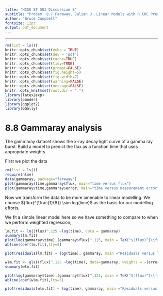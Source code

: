 ```yaml
---
title: "NCSU ST 503 Discussion 8"
subtitle: "Probem  8.7 Faraway, Julian J. Linear Models with R CRC Press."
author: "Bruce Campbell"
fontsize: 12pt
output: pdf_document
---
```


---
```r
rm(list = ls())
knitr::opts_chunk$set(echo = TRUE)
knitr::opts_chunk$set(dev = 'pdf')
knitr::opts_chunk$set(cache=TRUE)
knitr::opts_chunk$set(tidy=TRUE)
knitr::opts_chunk$set(prompt=FALSE)
knitr::opts_chunk$set(fig.height=5)
knitr::opts_chunk$set(fig.width=7)
knitr::opts_chunk$set(warning=FALSE)
knitr::opts_chunk$set(message=FALSE)
knitr::opts_knit$set(root.dir = ".")
library(latex2exp)   
library(pander)
library(ggplot2)
library(GGally)
```

# 8.8 Gammaray analysis
The gammaray dataset shows the x-ray decay light curve of a gamma ray burst. Build a model to predict the flux as a function time that uses appropriate weights.

First we plot the data 

```r
rm(list = ls())
require(nlme)
data(gammaray, package="faraway")
plot(gammaray$time,gammaray$flux, main="time versus flux")
plot(gammaray$time,gammaray$error, main="time versus measurement error")

```


Now we transform the data to be more amenable to linear modelling.  We choose $(flux)^{\frac{1}{8}} \sim log(time)$ as the basis for our modelling efforts. 

We fit a simple linear model here so we have something to compare to when we perform weighted regression;

```r
lm.fit <- lm((flux)^.125 ~log(time), data = gammaray)
summary(lm.fit)
plot(log(gammaray$time),(gammaray$flux)^.125, main = TeX("$(flux)^{\\frac{1}{8}} \\sim log(time)$"))
abline(coef(lm.fit),lty=5)

plot(residuals(lm.fit) ~ log(time), gammaray, main ="Residuals versus log(time) for simple linear model")
```

```r
wlm.fit <- gls((flux)^.125 ~log(time), data=gammaray, weights = ~(error)^.125)
summary(wlm.fit)

plot(log(gammaray$time),(gammaray$flux)^.125, main = TeX("$(flux)^{\\frac{1}{8}} \\sim log(time)$"))
abline(coef(wlm.fit),lty=5)

plot(residuals(wlm.fit) ~ log(time), gammaray, main ="Residuals versus log(time) for weighted regression")
```


